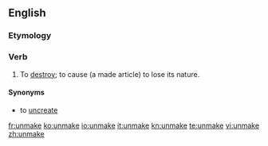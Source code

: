 ==English==

===Etymology===
{{prefix|un|make}}

===Verb===
{{en-verb|unmakes|unmaking|unmade|unmade}}

# {{transitive|euphemistic}} To [[destroy]]; to cause (a made article) to lose its nature.

====Synonyms====
* {{qualifier|euphemistic}} to [[uncreate]]

[[fr:unmake]]
[[ko:unmake]]
[[io:unmake]]
[[it:unmake]]
[[kn:unmake]]
[[te:unmake]]
[[vi:unmake]]
[[zh:unmake]]